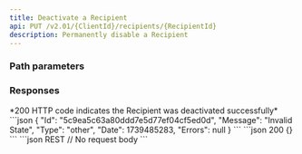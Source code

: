 ```yaml
---
title: Deactivate a Recipient
api: PUT /v2.01/{ClientId}/recipients/{RecipientId}
description: Permanently disable a Recipient
---
```



### Path parameters

<RecipientId/>

### Responses

<AccordionGroup>
<Accordion title="200">
*200 HTTP code indicates the Recipient was deactivated successfully*
</Accordion>
</AccordionGroup>

<AccordionGroup>
<Accordion title="400 - Recipient already deactivated">
```json
{
    "Id": "5c9ea5c63a80ddd7e5d77ef04cf5ed0d",
    "Message": "Invalid State",
    "Type": "other",
    "Date": 1739485283,
    "Errors": null
}
```
</Accordion>
</AccordionGroup>

<ResponseExample>
```json 200
{}
```
</ResponseExample>

<RequestExample>
```json REST
// No request body
```
</RequestExample>